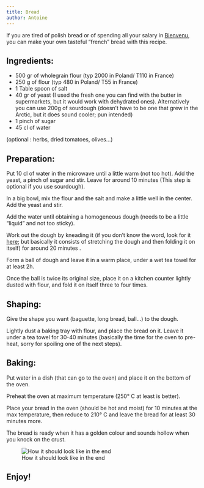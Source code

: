 ```yaml
---
title: Bread
author: Antoine
---
```


::: {.callout-important appearance="minimal"}
If you are tired of polish bread or of spending all your salary in [Bienvenu](https://www.google.pl/maps/place/BIENVENU+%7C+piekarnia+francuska/@54.3821843,18.5840349,17z/data=!3m1!4b1!4m6!3m5!1s0x46fd75426355e235:0x2416342186c32b7d!8m2!3d54.3821812!4d18.5866098!16s%2Fg%2F11j7vr7rwm?hl=fr&entry=ttu&g_ep=EgoyMDI0MTEyNC4xIKXMDSoASAFQAw%3D%3D), you can make your own tasteful "french" bread with this recipe.
:::

## Ingredients:

-   500 gr of wholegrain flour (typ 2000 in Poland/ T110 in France)
-   250 g of flour (typ 480 in Poland/ T55 in France)
-   1 Table spoon of salt
-   40 gr of yeast (I used the fresh one you can find with the butter in supermarkets, but it would work with dehydrated ones). Alternatively you can use 200g of sourdough (doesn't have to be one that grew in the Arctic, but it does sound cooler; pun intended)
-   1 pinch of sugar
-   45 cl of water

(optional : herbs, dried tomatoes, olives…)

## Preparation:

Put 10 cl of water in the microwave until a little warm (not too hot). Add the yeast, a pinch of sugar and stir. Leave for around 10 minutes (This step is optional if you use sourdough).

In a big bowl, mix the flour and the salt and make a little well in the center. Add the yeast and stir.

Add the water until obtaining a homogeneous dough (needs to be a little “liquid” and not too sticky).

Work out the dough by kneading it (if you don't know the word, look for it [here](https://en.wiktionary.org/wiki/knead); but basically it consists of stretching the dough and then folding it on itself) for around 20 minutes .

Form a ball of dough and leave it in a warm place, under a wet tea towel for at least 2h.

Once the ball is twice its original size, place it on a kitchen counter lightly dusted with flour, and fold it on itself three to four times.

## Shaping:

Give the shape you want (baguette, long bread, ball…) to the dough.

Lightly dust a baking tray with flour, and place the bread on it. Leave it under a tea towel for 30-40 minutes (basically the time for the oven to pre-heat, sorry for spoiling one of the next steps).

## Baking:

Put water in a dish (that can go to the oven) and place it on the bottom of the oven.

Preheat the oven at maximum temperature (250° C at least is better).

Place your bread in the oven (should be hot and moist) for 10 minutes at the max temperature, then reduce to 210° C and leave the bread for at least 30 minutes more.

The bread is ready when it has a golden colour and sounds hollow when you knock on the crust.

![How it should look like in the end](images/Bread.webp)

## Enjoy!
